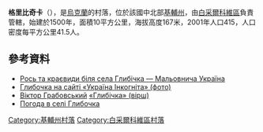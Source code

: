 {{coord|49|45|38|N|30|2|23|E|scale:30000|display=title}}

'''格里比奇卡'''（{{lang-uk|Глибочка}}），是[[烏克蘭|烏克蘭]]的村落，位於該國中北部[[基輔州|基輔州]]，由[[白采爾科維區|白采爾科維區]]負責管轄，始建於1500年，面積10平方公里，海拔高度167米，2001年人口415，人口密度每平方公里41.5人。

==參考資料==
* [http://malukraine.blogspot.com/2009/08/blog-post.html Рось та краєвиди біля села Глибічка — Мальовнича Україна] {{Wayback|url=http://malukraine.blogspot.com/2009/08/blog-post.html |date=20171022142512 }} 
* [http://ukrainaincognita.com/kyivska-oblast/bilotserkivskyi-raion/glybichka/glybochka Глибочка на сайті «Україна Інкогніта» (фото)] {{Wayback|url=http://ukrainaincognita.com/kyivska-oblast/bilotserkivskyi-raion/glybichka/glybochka |date=20161204121714 }}
* [[Віктор_Грабовський|Віктор Грабовський]] [https://web.archive.org/web/20110919074731/http://poetry.uazone.net/default/pages.phtml?place=hrabovsky&page=hrabov81 «Глибічка» (вірш)]
* [http://weather.in.ua/ua/kievskaja/5178 Погода в селі Глибочка] {{Wayback|url=http://weather.in.ua/ua/kievskaja/5178 |date=20170615225003 }}

{{DEFAULTSORT:Глибічка}}
[[Category:基輔州村落|Category:基輔州村落]]
[[Category:白采爾科維區村落|Category:白采爾科維區村落]]


{{Kiev-geo-stub}}